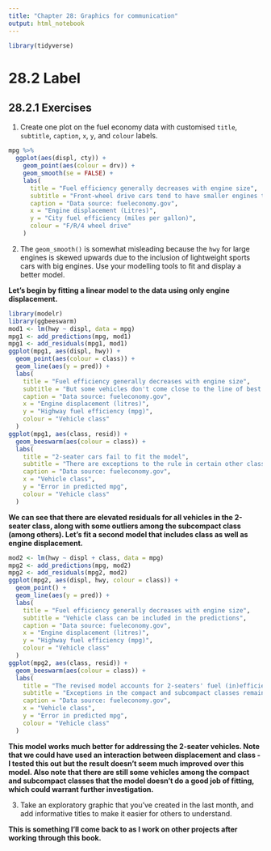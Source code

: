 ```yaml
---
title: "Chapter 28: Graphics for communication"
output: html_notebook
---
```


```r
library(tidyverse)
```

# 28.2 Label

## 28.2.1 Exercises

1. Create one plot on the fuel economy data with customised `title`, `subtitle`, `caption`, `x`, `y`, and `colour` labels.

```r
mpg %>%
  ggplot(aes(displ, cty)) +
    geom_point(aes(colour = drv)) +
    geom_smooth(se = FALSE) +
    labs(
      title = "Fuel efficiency generally decreases with engine size",
      subtitle = "Front-wheel drive cars tend to have smaller engines than rear-wheel drive cars",
      caption = "Data source: fueleconomy.gov",
      x = "Engine displacement (Litres)",
      y = "City fuel efficiency (miles per gallon)",
      colour = "F/R/4 wheel drive"
    )
```

2. The `geom_smooth()` is somewhat misleading because the `hwy` for large engines is skewed upwards due to the inclusion of lightweight sports cars with big engines. Use your modelling tools to fit and display a better model.

**Let's begin by fitting a linear model to the data using only engine displacement.**

```r
library(modelr)
library(ggbeeswarm)
mod1 <- lm(hwy ~ displ, data = mpg)
mpg1 <- add_predictions(mpg, mod1)
mpg1 <- add_residuals(mpg1, mod1)
ggplot(mpg1, aes(displ, hwy)) +
  geom_point(aes(colour = class)) +
  geom_line(aes(y = pred)) +
  labs(
    title = "Fuel efficiency generally decreases with engine size",
    subtitle = "But some vehicles don't come close to the line of best fit",
    caption = "Data source: fueleconomy.gov",
    x = "Engine displacement (litres)",
    y = "Highway fuel efficiency (mpg)",
    colour = "Vehicle class"
  )
ggplot(mpg1, aes(class, resid)) +
  geom_beeswarm(aes(colour = class)) +
  labs(
    title = "2-seater cars fail to fit the model",
    subtitle = "There are exceptions to the rule in certain other classes as well",
    caption = "Data source: fueleconomy.gov",
    x = "Vehicle class",
    y = "Error in predicted mpg",
    colour = "Vehicle class"
  )
```

**We can see that there are elevated residuals for all vehicles in the 2-seater class, along with some outliers among the subcompact class (among others). Let's fit a second model that includes class as well as engine displacement.**

```r
mod2 <- lm(hwy ~ displ + class, data = mpg)
mpg2 <- add_predictions(mpg, mod2)
mpg2 <- add_residuals(mpg2, mod2)
ggplot(mpg2, aes(displ, hwy, colour = class)) +
  geom_point() +
  geom_line(aes(y = pred)) +
  labs(
    title = "Fuel efficiency generally decreases with engine size",
    subtitle = "Vehicle class can be included in the predictions",
    caption = "Data source: fueleconomy.gov",
    x = "Engine displacement (litres)",
    y = "Highway fuel efficiency (mpg)",
    colour = "Vehicle class"
  )
ggplot(mpg2, aes(class, resid)) +
  geom_beeswarm(aes(colour = class)) +
  labs(
    title = "The revised model accounts for 2-seaters' fuel (in)efficiency",
    subtitle = "Exceptions in the compact and subcompact classes remain",
    caption = "Data source: fueleconomy.gov",
    x = "Vehicle class",
    y = "Error in predicted mpg",
    colour = "Vehicle class"
  )
```

**This model works much better for addressing the 2-seater vehicles. Note that we could have used an interaction between displacement and class - I tested this out but the result doesn't seem much improved over this model. Also note that there are still some vehicles among the compact and subcompact classes that the model doesn't do a good job of fitting, which could warrant further investigation.**

3. Take an exploratory graphic that you’ve created in the last month, and add informative titles to make it easier for others to understand.

**This is something I'll come back to as I work on other projects after working through this book.**
